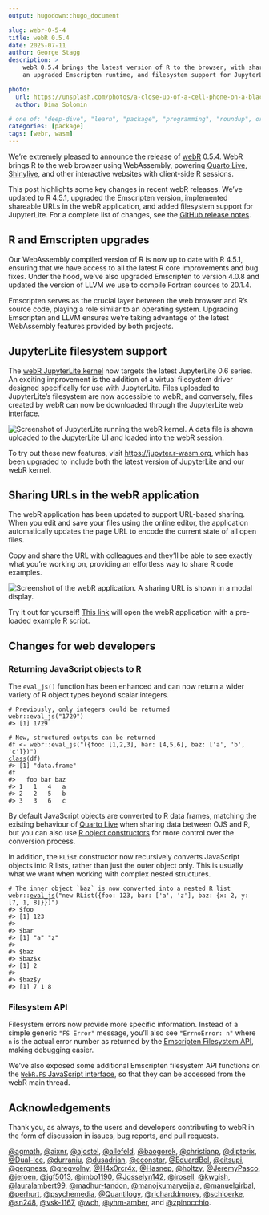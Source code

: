 ```yaml
---
output: hugodown::hugo_document

slug: webr-0-5-4
title: webR 0.5.4
date: 2025-07-11
author: George Stagg
description: >
    webR 0.5.4 brings the latest version of R to the browser, with sharing URLs,
    an upgraded Emscripten runtime, and filesystem support for JupyterLite.

photo:
  url: https://unsplash.com/photos/a-close-up-of-a-cell-phone-on-a-black-background-q_zV6O2h9vs
  author: Dima Solomin

# one of: "deep-dive", "learn", "package", "programming", "roundup", or "other"
categories: [package]
tags: [webr, wasm]
---
```


<!--
TODO:
* [x] Look over / edit the post's title in the yaml
* [x] Edit (or delete) the description; note this appears in the Twitter card
* [x] Pick category and tags (see existing with `hugodown::tidy_show_meta()`)
* [x] Find photo & update yaml metadata
* [x] Create `thumbnail-sq.jpg`; height and width should be equal
* [x] Create `thumbnail-wd.jpg`; width should be >5x height
* [x] `hugodown::use_tidy_thumbnails()`
* [x] Add intro sentence, e.g. the standard tagline for the package
* [x] `usethis::use_tidy_thanks()`
-->

We're extremely pleased to announce the release of [webR](https://docs.r-wasm.org/webr/v0.5.4/) 0.5.4. WebR brings R to the web browser using WebAssembly, powering [Quarto Live](https://r-wasm.github.io/quarto-live/), [Shinylive](https://shinylive.io/r/examples/), and other interactive websites with client-side R sessions.

This post highlights some key changes in recent webR releases. We've updated to R 4.5.1, upgraded the Emscripten version, implemented shareable URLs in the webR application, and added filesystem support for JupyterLite. For a complete list of changes, see the [GitHub release notes](https://github.com/r-wasm/webr/releases).

## R and Emscripten upgrades

Our WebAssembly compiled version of R is now up to date with R 4.5.1, ensuring that we have access to all the latest R core improvements and bug fixes. Under the hood, we've also upgraded Emscripten to version 4.0.8 and updated the version of LLVM we use to compile Fortran sources to 20.1.4.

Emscripten serves as the crucial layer between the web browser and R's source code, playing a role similar to an operating system. Upgrading Emscripten and LLVM ensures we're taking advantage of the latest WebAssembly features provided by both projects.

## JupyterLite filesystem support

The [webR JupyterLite kernel](https://pypi.org/project/jupyterlite-webr/) now targets the latest JupyterLite 0.6 series. An exciting improvement is the addition of a virtual filesystem driver designed specifically for use with JupyterLite. Files uploaded to JupyterLite's filesystem are now accessible to webR, and conversely, files created by webR can now be downloaded through the JupyterLite web interface.

<img src="images/jupyterlite.png" alt="Screenshot of JupyterLite running the webR kernel. A data file is shown uploaded to the JupyterLite UI and loaded into the webR session."/>

To try out these new features, visit <https://jupyter.r-wasm.org>, which has been upgraded to include both the latest version of JupyterLite and our webR kernel.

## Sharing URLs in the webR application 

The webR application has been updated to support URL-based sharing. When you edit and save your files using the online editor, the application automatically updates the page URL to encode the current state of all open files.

Copy and share the URL with colleagues and they'll be able to see exactly what you're working on, providing an effortless way to share R code examples.

<img src="images/share.png" alt="Screenshot of the webR application. A sharing URL is shown in a modal display."/>

Try it out for yourself! <a href="https://webr.r-wasm.org/latest/#code=eJxNUDtOw0AQFa1PMVqatbCSADUFihIaaKCgjMabsb1i12vtTnBMywm4QxpukAtwL9bx8qlGmveZee%2Fj%2FdCipU%2Fao%2B0MzR4PHXJznDfO0ryncrML5Od%2F6BYZv86Oug2Mxsw6VC9YU5Cirjvj%2BErkmdGlRz%2FItMmz7ByWnpAJEIJCZvIwQuAqsF0Nr2EGPem64QJ6zQ0oZ5yHcgA1GN1uyWeTl7Ss0IcCMF7cww30UTHEGV2KpLqBChU7L6M2z3O4yABqcnbTOd2yDPqNIuf6HxCsc9xIS9y4bcSEsaKAMNLWt%2FdPq4lqsAwyTgDWbEZQLNHD8%2BnvU4T1jgysqkorTa0aRHFih135K1h7Z4EbgikHjGUG4sQcA4nkJy8XiwWYMuQJHFOKB20oQBfru4vluzZhP8HFMtUVRNxPb8drljZWt9qikfk37j%2Bfgw%3D%3D&a" target="_blank">This link</a> will open the webR application with a pre-loaded example R script.

## Changes for web developers

### Returning JavaScript objects to R

The `eval_js()` function has been enhanced and can now return a wider variety of R object types beyond scalar integers.

<!-- This output is pre-rendered because webr::eval_js() runs only under Emscripten -->
<div class="highlight">
<pre class='chroma'><code class='language-r' data-lang='r'><span><span class='c'># Previously, only integers could be returned</span></span>
<span><span class='nf'>webr</span><span class='nf'>::</span><span class='nf'>eval_js</span><span class='o'>(</span><span class='s'>"1729"</span><span class='o'>)</span></span>
<span><span class='c'>#&gt; [1] 1729</span></span>
<span><span class='c'></span></span>
<span><span class='c'># Now, structured outputs can be returned </span></span>
<span><span class='nv'>df</span> <span class='o'>&lt;-</span> <span class='nf'>webr</span><span class='nf'>::</span><span class='nf'>eval_js</span><span class='o'>(</span><span class='s'>"(&#123;foo: [1,2,3], bar: [4,5,6], baz: ['a', 'b', 'c']&#125;)"</span><span class='o'>)</span></span>
<span><span class='nf'><a href='https://rdrr.io/r/base/class.html'>class</a></span><span class='o'>(</span><span class='nv'>df</span><span class='o'>)</span></span>
<span><span class='c'>#&gt; [1] "data.frame"</span></span>
<span></span><span><span class='nv'>df</span></span>
<span><span class='c'>#&gt;   foo bar baz</span></span>
<span><span class='c'>#&gt; 1   1   4   a</span></span>
<span><span class='c'>#&gt; 2   2   5   b</span></span>
<span><span class='c'>#&gt; 3   3   6   c</span></span>
<span></span></code></pre>
</div>

By default JavaScript objects are converted to R data frames, matching the existing behaviour of [Quarto Live](https://r-wasm.github.io/quarto-live/) when sharing data between OJS and R, but you can also use [R object constructors](https://docs.r-wasm.org/webr/latest/api/js/modules/RWorker.html#classes) for more control over the conversion process.

In addition, the `RList` constructor now recursively converts JavaScript objects into R lists, rather than just the outer object only. This is usually what we want when working with complex nested structures.

<!-- This output is pre-rendered because webr::eval_js() runs only under Emscripten -->
<div class="highlight">
<pre class='chroma'><code class='language-r' data-lang='r'><span><span class='c'># The inner object `baz` is now converted into a nested R list</span></span>
<span><span class='nf'>webr</span><span class='nf'>::</span><span class='nf'><a href='https://rdrr.io/pkg/webr/man/eval_js.html'>eval_js</a></span><span class='o'>(</span><span class='s'>"new RList(&#123;foo: 123, bar: ['a', 'z'], baz: &#123;x: 2, y: [7, 1, 8]&#125;&#125;)"</span><span class='o'>)</span></span>
<span></span><span><span class='c'>#&gt; $foo</span></span>
<span><span class='c'>#&gt; [1] 123</span></span>
<span><span class='c'>#&gt; </span></span>
<span><span class='c'>#&gt; $bar</span></span>
<span><span class='c'>#&gt; [1] "a" "z"</span></span>
<span><span class='c'>#&gt; </span></span>
<span><span class='c'>#&gt; $baz</span></span>
<span><span class='c'>#&gt; $baz$x</span></span>
<span><span class='c'>#&gt; [1] 2</span></span>
<span><span class='c'>#&gt; </span></span>
<span><span class='c'>#&gt; $baz$y</span></span>
<span><span class='c'>#&gt; [1] 7 1 8</span></span>
<span></span></code></pre>
</div>

### Filesystem API

Filesystem errors now provide more specific information. Instead of a simple generic `"FS Error"` message, you'll also see `"ErrnoError: n"` where `n` is the actual error number as returned by the [Emscripten Filesystem API](https://emscripten.org/docs/api_reference/Filesystem-API.html), making debugging easier.

We've also exposed some additional Emscripten filesystem API functions on the [`WebR.FS` JavaScript interface](https://docs.r-wasm.org/webr/latest/api/js/classes/WebR.WebR.html#fs), so that they can be accessed from the webR main thread.

## Acknowledgements

Thank you, as always, to the users and developers contributing to webR in the form of discussion in issues, bug reports, and pull requests.

[&#x0040;agmath](https://github.com/agmath), [&#x0040;aixnr](https://github.com/aixnr), [&#x0040;ajostel](https://github.com/ajostel), [&#x0040;allefeld](https://github.com/allefeld), [&#x0040;baogorek](https://github.com/baogorek), [&#x0040;christianp](https://github.com/christianp), [&#x0040;dipterix](https://github.com/dipterix), [&#x0040;Dual-Ice](https://github.com/Dual-Ice), [&#x0040;durraniu](https://github.com/durraniu), [&#x0040;dusadrian](https://github.com/dusadrian), [&#x0040;econstar](https://github.com/econstar), [&#x0040;EduardBel](https://github.com/EduardBel), [&#x0040;eitsupi](https://github.com/eitsupi), [&#x0040;gergness](https://github.com/gergness), [&#x0040;gregvolny](https://github.com/gregvolny), [&#x0040;H4x0rcr4x](https://github.com/H4x0rcr4x), [&#x0040;Hasnep](https://github.com/Hasnep), [&#x0040;holtzy](https://github.com/holtzy), [&#x0040;JeremyPasco](https://github.com/JeremyPasco), [&#x0040;jeroen](https://github.com/jeroen), [&#x0040;jgf5013](https://github.com/jgf5013), [&#x0040;jmbo1190](https://github.com/jmbo1190), [&#x0040;Josselyn142](https://github.com/Josselyn142), [&#x0040;jrosell](https://github.com/jrosell), [&#x0040;kwgish](https://github.com/kwgish), [&#x0040;lauralambert99](https://github.com/lauralambert99), [&#x0040;madhur-tandon](https://github.com/madhur-tandon), [&#x0040;manojkumaryejjala](https://github.com/manojkumaryejjala), [&#x0040;manuelgirbal](https://github.com/manuelgirbal), [&#x0040;perhurt](https://github.com/perhurt), [&#x0040;psychemedia](https://github.com/psychemedia), [&#x0040;Quantilogy](https://github.com/Quantilogy), [&#x0040;richarddmorey](https://github.com/richarddmorey), [&#x0040;schloerke](https://github.com/schloerke), [&#x0040;sn248](https://github.com/sn248), [&#x0040;vsk-1167](https://github.com/vsk-1167), [&#x0040;wch](https://github.com/wch), [&#x0040;yhm-amber](https://github.com/yhm-amber), and [&#x0040;zpinocchio](https://github.com/zpinocchio).
